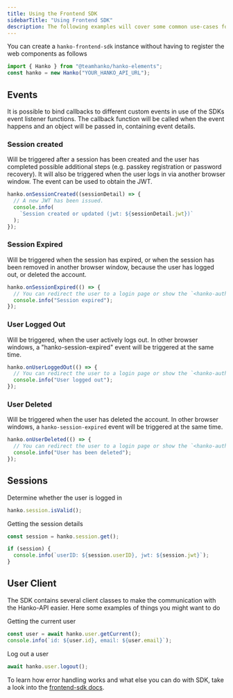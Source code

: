```yaml
---
title: Using the Frontend SDK
sidebarTitle: "Using Frontend SDK"
description: The following examples will cover some common use-cases for the `hanko-frontend-sdk` instance returned by the `register()` function, but please take a look into the [frontend-sdk docs](https://teamhanko.github.io/hanko/jsdoc/hanko-frontend-sdk/) for details.
---
```


You can create a `hanko-frontend-sdk` instance without having to register the web components as follows

```js
import { Hanko } from "@teamhanko/hanko-elements";
const hanko = new Hanko("YOUR_HANKO_API_URL");
```

## Events
It is possible to bind callbacks to different custom events in use of the SDKs event listener functions. The callback function will be called when the event happens and an object will be passed in, containing event details.

### Session created

Will be triggered after a session has been created and the user has completed possible additional steps (e.g. passkey
registration or password recovery). It will also be triggered when the user logs in via another browser window. The
event can be used to obtain the JWT.

```js
hanko.onSessionCreated((sessionDetail) => {
  // A new JWT has been issued.
  console.info(
    `Session created or updated (jwt: ${sessionDetail.jwt})`
  );
});
```

### Session Expired

Will be triggered when the session has expired, or when the session has been removed in another browser window, because the user has logged out, or deleted the account.

```js
hanko.onSessionExpired(() => {
  // You can redirect the user to a login page or show the `<hanko-auth>` element, or to prompt the user to log in again.
  console.info("Session expired");
});
```

### User Logged Out

Will be triggered, when the user actively logs out. In other browser windows, a "hanko-session-expired" event will be triggered at the same time.

```js
hanko.onUserLoggedOut(() => {
  // You can redirect the user to a login page or show the `<hanko-auth>` element.
  console.info("User logged out");
});
```
### User Deleted

Will be triggered when the user has deleted the account. In other browser windows, a `hanko-session-expired` event will be triggered at the same time.

```js
hanko.onUserDeleted(() => {
  // You can redirect the user to a login page or show the `<hanko-auth>` element.
  console.info("User has been deleted");
});
```

## Sessions

Determine whether the user is logged in

```js
hanko.session.isValid();
```

Getting the session details

```js
const session = hanko.session.get();

if (session) {
  console.info(`userID: ${session.userID}, jwt: ${session.jwt}`);
}
```

## User Client 

The SDK contains several client classes to make the communication with the Hanko-API easier. Here some examples of things you might want to do

Getting the current user

```js
const user = await hanko.user.getCurrent();
console.info(`id: ${user.id}, email: ${user.email}`);
```

Log out a user

```js
await hanko.user.logout();
```

To learn how error handling works and what else you can do with SDK, take a look into the [frontend-sdk docs](https://teamhanko.github.io/hanko/jsdoc/hanko-frontend-sdk/).